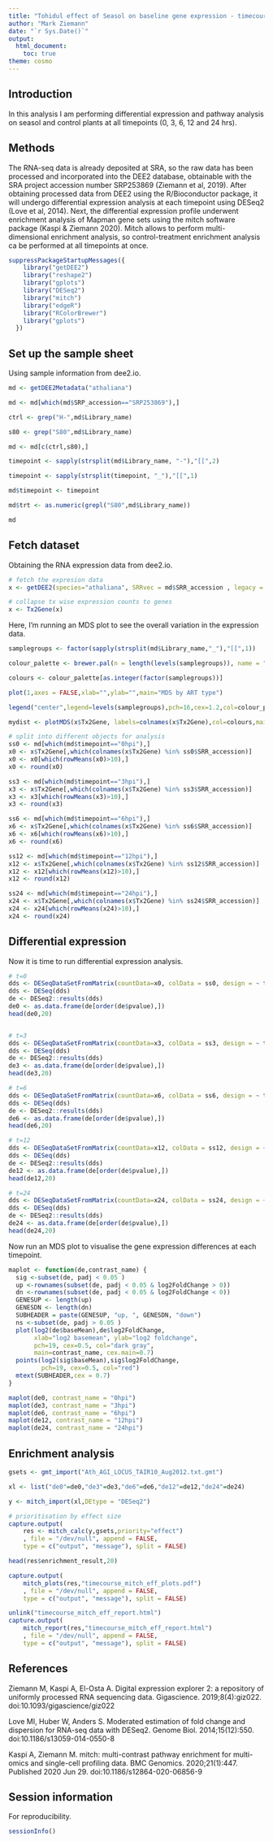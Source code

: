 ```yaml
---
title: "Tohidul effect of Seasol on baseline gene expression - timecourse"
author: "Mark Ziemann"
date: "`r Sys.Date()`"
output:
  html_document:
    toc: true
theme: cosmo
---
```


## Introduction

In this analysis I am performing differential expression and pathway analysis on seasol and control plants at all timepoints (0, 3, 6, 12 and 24 hrs).

## Methods

The RNA-seq data is already deposited at SRA, so the raw data has been processed and incorporated into the DEE2 database, obtainable with the SRA project accession number SRP253869 (Ziemann et al, 2019).
After obtaining processed data from DEE2 using the R/Bioconductor package, it will undergo differential expression analysis at each timepoint using DESeq2 (Love et al, 2014). 
Next, the differential expression profile underwent enrichment analysis of Mapman gene sets using the mitch software package (Kaspi & Ziemann 2020).
Mitch allows to perform multi-dimensional enrichment analysis, so control-treatment enrichment analysis ca be performed at all timepoints at once.

```r
suppressPackageStartupMessages({
    library("getDEE2")
    library("reshape2")
    library("gplots")
    library("DESeq2")
    library("mitch")
    library("edgeR")
    library("RColorBrewer")
    library("gplots")
  })
```

## Set up the sample sheet

Using sample information from dee2.io.

```r
md <- getDEE2Metadata("athaliana")

md <- md[which(md$SRP_accession=="SRP253869"),]

ctrl <- grep("H-",md$Library_name)

s80 <- grep("S80",md$Library_name)

md <- md[c(ctrl,s80),]

timepoint <- sapply(strsplit(md$Library_name, "-"),"[[",2)

timepoint <- sapply(strsplit(timepoint, "_"),"[[",1)

md$timepoint <- timepoint

md$trt <- as.numeric(grepl("S80",md$Library_name))

md
```



## Fetch dataset

Obtaining the RNA expression data from dee2.io.

```r

# fetch the expresion data
x <- getDEE2(species="athaliana", SRRvec = md$SRR_accession , legacy = TRUE)

# collapse tx wise expression counts to genes
x <- Tx2Gene(x)

```

Here, I'm running an MDS plot to see the overall variation in the expression data.

```r
samplegroups <- factor(sapply(strsplit(md$Library_name,"_"),"[[",1))

colour_palette <- brewer.pal(n = length(levels(samplegroups)), name = "Paired")

colours <- colour_palette[as.integer(factor(samplegroups))]

plot(1,axes = FALSE,xlab="",ylab="",main="MDS by ART type")

legend("center",legend=levels(samplegroups),pch=16,cex=1.2,col=colour_palette)

mydist <- plotMDS(x$Tx2Gene, labels=colnames(x$Tx2Gene),col=colours,main="MDS plot")

```

``` r

# split into different objects for analysis
ss0 <- md[which(md$timepoint=="0hpi"),]
x0 <- x$Tx2Gene[,which(colnames(x$Tx2Gene) %in% ss0$SRR_accession)]
x0 <- x0[which(rowMeans(x0)>10),]
x0 <- round(x0)

ss3 <- md[which(md$timepoint=="3hpi"),]
x3 <- x$Tx2Gene[,which(colnames(x$Tx2Gene) %in% ss3$SRR_accession)]
x3 <- x3[which(rowMeans(x3)>10),]
x3 <- round(x3)

ss6 <- md[which(md$timepoint=="6hpi"),]
x6 <- x$Tx2Gene[,which(colnames(x$Tx2Gene) %in% ss6$SRR_accession)]
x6 <- x6[which(rowMeans(x6)>10),]
x6 <- round(x6)

ss12 <- md[which(md$timepoint=="12hpi"),]
x12 <- x$Tx2Gene[,which(colnames(x$Tx2Gene) %in% ss12$SRR_accession)]
x12 <- x12[which(rowMeans(x12)>10),]
x12 <- round(x12)

ss24 <- md[which(md$timepoint=="24hpi"),]
x24 <- x$Tx2Gene[,which(colnames(x$Tx2Gene) %in% ss24$SRR_accession)]
x24 <- x24[which(rowMeans(x24)>10),]
x24 <- round(x24)

```

## Differential expression

Now it is time to run differential expression analysis.

```r
# t=0
dds <- DESeqDataSetFromMatrix(countData=x0, colData = ss0, design = ~ trt)
dds <- DESeq(dds)
de <- DESeq2::results(dds)
de0 <- as.data.frame(de[order(de$pvalue),])
head(de0,20)


# t=3
dds <- DESeqDataSetFromMatrix(countData=x3, colData = ss3, design = ~ trt)
dds <- DESeq(dds)
de <- DESeq2::results(dds)
de3 <- as.data.frame(de[order(de$pvalue),])
head(de3,20)

# t=6
dds <- DESeqDataSetFromMatrix(countData=x6, colData = ss6, design = ~ trt)
dds <- DESeq(dds)
de <- DESeq2::results(dds)
de6 <- as.data.frame(de[order(de$pvalue),])
head(de6,20)

# t=12
dds <- DESeqDataSetFromMatrix(countData=x12, colData = ss12, design = ~ trt)
dds <- DESeq(dds)
de <- DESeq2::results(dds)
de12 <- as.data.frame(de[order(de$pvalue),])
head(de12,20)

# t=24
dds <- DESeqDataSetFromMatrix(countData=x24, colData = ss24, design = ~ trt)
dds <- DESeq(dds)
de <- DESeq2::results(dds)
de24 <- as.data.frame(de[order(de$pvalue),])
head(de24,20)

```

Now run an MDS plot to visualise the gene expression differences at each timepoint.

```r

maplot <- function(de,contrast_name) {
  sig <-subset(de, padj < 0.05 )
  up <-rownames(subset(de, padj < 0.05 & log2FoldChange > 0))
  dn <-rownames(subset(de, padj < 0.05 & log2FoldChange < 0))
  GENESUP <- length(up)
  GENESDN <- length(dn)
  SUBHEADER = paste(GENESUP, "up, ", GENESDN, "down")
  ns <-subset(de, padj > 0.05 )
  plot(log2(de$baseMean),de$log2FoldChange, 
       xlab="log2 basemean", ylab="log2 foldchange",
       pch=19, cex=0.5, col="dark gray",
       main=contrast_name, cex.main=0.7)
  points(log2(sig$baseMean),sig$log2FoldChange,
         pch=19, cex=0.5, col="red")
  mtext(SUBHEADER,cex = 0.7)
}

maplot(de0, contrast_name = "0hpi")
maplot(de3, contrast_name = "3hpi")
maplot(de6, contrast_name = "6hpi")
maplot(de12, contrast_name = "12hpi")
maplot(de24, contrast_name = "24hpi")

```

## Enrichment analysis

```r
gsets <- gmt_import("Ath_AGI_LOCUS_TAIR10_Aug2012.txt.gmt")

xl <- list("de0"=de0,"de3"=de3,"de6"=de6,"de12"=de12,"de24"=de24)

y <- mitch_import(xl,DEtype = "DESeq2")

# prioritisation by effect size
capture.output(
    res <- mitch_calc(y,gsets,priority="effect")
    , file = "/dev/null", append = FALSE,
    type = c("output", "message"), split = FALSE)

head(res$enrichment_result,20)

capture.output(
    mitch_plots(res,"timecourse_mitch_eff_plots.pdf")
    , file = "/dev/null", append = FALSE,
    type = c("output", "message"), split = FALSE)

unlink("timecourse_mitch_eff_report.html")
capture.output(
    mitch_report(res,"timecourse_mitch_eff_report.html")
    , file = "/dev/null", append = FALSE,
    type = c("output", "message"), split = FALSE)

```

## References

Ziemann M, Kaspi A, El-Osta A. Digital expression explorer 2: a repository of uniformly processed RNA sequencing data. Gigascience. 2019;8(4):giz022. doi:10.1093/gigascience/giz022

Love MI, Huber W, Anders S. Moderated estimation of fold change and dispersion for RNA-seq data with DESeq2. Genome Biol. 2014;15(12):550. doi:10.1186/s13059-014-0550-8

Kaspi A, Ziemann M. mitch: multi-contrast pathway enrichment for multi-omics and single-cell profiling data. BMC Genomics. 2020;21(1):447. Published 2020 Jun 29. doi:10.1186/s12864-020-06856-9

## Session information

For reproducibility.

```r
sessionInfo()
```

